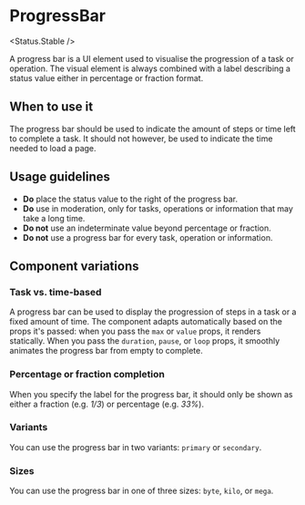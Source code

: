 
# ProgressBar

<Status.Stable />

A progress bar is a UI element used to visualise the progression of a task or operation. The visual element is always combined with a label describing a status value either in percentage or fraction format.

<Story id="components-progressbar--task" />
<Props of={ProgressBar} />

## When to use it

The progress bar should be used to indicate the amount of steps or time left to complete a task. It should not however, be used to indicate the time needed to load a page.

## Usage guidelines

- **Do** place the status value to the right of the progress bar.
- **Do** use in moderation, only for tasks, operations or information that may take a long time.
- **Do not** use an indeterminate value beyond percentage or fraction.
- **Do not** use a progress bar for every task, operation or information.

## Component variations

### Task vs. time-based

A progress bar can be used to display the progression of steps in a task or a fixed amount of time. The component adapts automatically based on the props it's passed: when you pass the `max` or `value` props, it renders statically. When you pass the `duration`, `pause`, or `loop` props, it smoothly animates the progress bar from empty to complete.

<Story id="components-progressbar--task" />
<Story id="components-progressbar--timer" />

### Percentage or fraction completion

When you specify the label for the progress bar, it should only be shown as either a fraction (e.g. _1/3_) or percentage (e.g. _33%_).

<Story id="components-progressbar--labelled" />

### Variants

You can use the progress bar in two variants: `primary` or `secondary`.

<Story id="components-progressbar--variants" />

### Sizes

You can use the progress bar in one of three sizes: `byte`, `kilo`, or `mega`.

<Story id="components-progressbar--sizes" />
